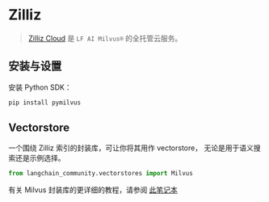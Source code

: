 # Zilliz

>[Zilliz Cloud](https://zilliz.com/doc/quick_start) 是 `LF AI Milvus®` 的全托管云服务。


## 安装与设置

安装 Python SDK：
```bash
pip install pymilvus
```

## Vectorstore

一个围绕 Zilliz 索引的封装库，可让你将其用作 vectorstore，
无论是用于语义搜索还是示例选择。

```python
from langchain_community.vectorstores import Milvus
```

有关 Milvus 封装库的更详细的教程，请参阅 [此笔记本](/docs/integrations/vectorstores/zilliz)